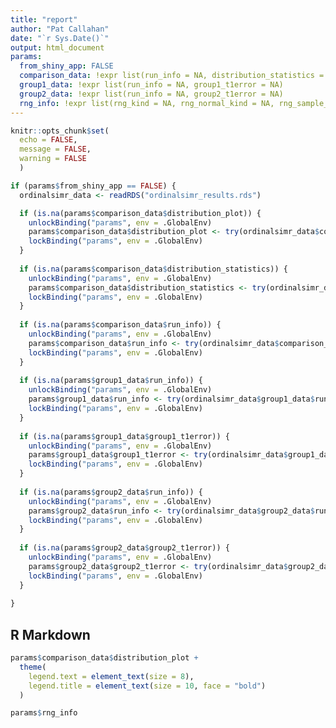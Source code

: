 ```yaml
---
title: "report"
author: "Pat Callahan"
date: "`r Sys.Date()`"
output: html_document
params:
  from_shiny_app: FALSE
  comparison_data: !expr list(run_info = NA, distribution_statistics = NA, distribution_plot = NA)
  group1_data: !expr list(run_info = NA, group1_t1error = NA)
  group2_data: !expr list(run_info = NA, group2_t1error = NA)
  rng_info: !expr list(rng_kind = NA, rng_normal_kind = NA, rng_sample_kind = NA)
---
```


```r
knitr::opts_chunk$set(
  echo = FALSE,
  message = FALSE,
  warning = FALSE
  )

if (params$from_shiny_app == FALSE) {
  ordinalsimr_data <- readRDS("ordinalsimr_results.rds")

  if (is.na(params$comparison_data$distribution_plot)) {
    unlockBinding("params", env = .GlobalEnv)
    params$comparison_data$distribution_plot <- try(ordinalsimr_data$comparison_data$distribution_plot)
    lockBinding("params", env = .GlobalEnv)
  }
  
  if (is.na(params$comparison_data$distribution_statistics)) {
    unlockBinding("params", env = .GlobalEnv)
    params$comparison_data$distribution_statistics <- try(ordinalsimr_data$comparison_data$distribution_statistics)
    lockBinding("params", env = .GlobalEnv)
  }
  
  if (is.na(params$comparison_data$run_info)) {
    unlockBinding("params", env = .GlobalEnv)
    params$comparison_data$run_info <- try(ordinalsimr_data$comparison_data$run_info)
    lockBinding("params", env = .GlobalEnv)
  }
  
  if (is.na(params$group1_data$run_info)) {
    unlockBinding("params", env = .GlobalEnv)
    params$group1_data$run_info <- try(ordinalsimr_data$group1_data$run_info)
    lockBinding("params", env = .GlobalEnv)
  }
  
  if (is.na(params$group1_data$group1_t1error)) {
    unlockBinding("params", env = .GlobalEnv)
    params$group1_data$group1_t1error <- try(ordinalsimr_data$group1_data$group1_t1error)
    lockBinding("params", env = .GlobalEnv)
  }
  
  if (is.na(params$group2_data$run_info)) {
    unlockBinding("params", env = .GlobalEnv)
    params$group2_data$run_info <- try(ordinalsimr_data$group2_data$run_info)
    lockBinding("params", env = .GlobalEnv)
  }
  
  if (is.na(params$group2_data$group2_t1error)) {
    unlockBinding("params", env = .GlobalEnv)
    params$group2_data$group2_t1error <- try(ordinalsimr_data$group2_data$group2_t1error)
    lockBinding("params", env = .GlobalEnv)
  }
  
}

```

## R Markdown

```r

params$comparison_data$distribution_plot +
  theme(
    legend.text = element_text(size = 8),
    legend.title = element_text(size = 10, face = "bold")
  )


```


```r
params$rng_info
```


